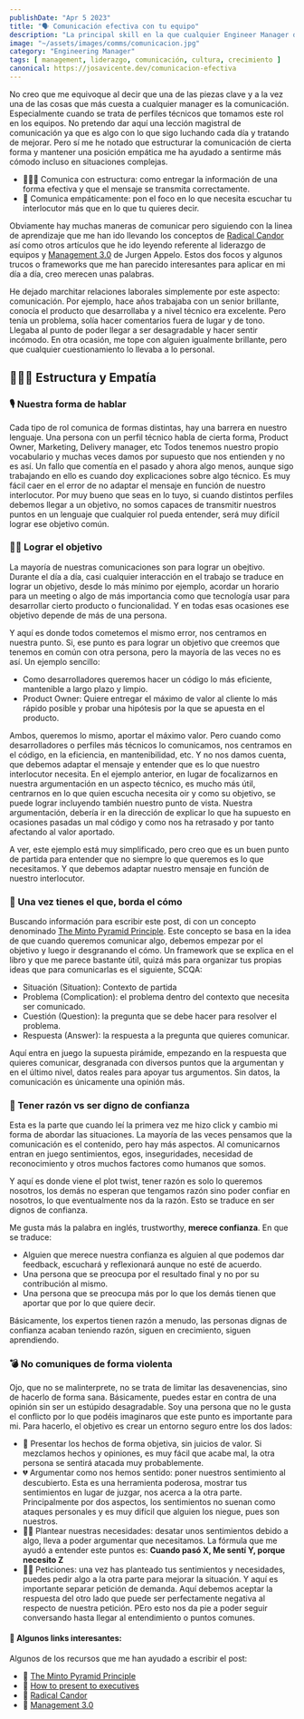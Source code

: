 ```yaml
---
publishDate: "Apr 5 2023"
title: "🗣️ Comunicación efectiva con tu equipo"
description: "La principal skill en la que cualquier Engineer Manager debería destacar es en la comunicación. Es un tema amplio, pero tus dos focos deberían ser: estructurada y empática."
image: "~/assets/images/comms/comunicacion.jpg"
category: "Engineering Manager"
tags: [ management, liderazgo, comunicación, cultura, crecimiento ]
canonical: https://josavicente.dev/comunicacion-efectiva
---
```


No creo que me equivoque al decir que una de las piezas clave y a la vez una de las cosas que más cuesta a cualquier manager es la comunicación. Especialmente
cuando se trata de perfiles técnicos que tomamos este rol en los equipos. No pretendo dar aquí una lección magistral de comunicación ya que es algo con lo que sigo
luchando cada día y tratando de mejorar. Pero sí me he notado que estructurar la comunicación de cierta forma y mantener una posición empática me ha ayudado a sentirme más
cómodo incluso en situaciones complejas.

- 👷🏻‍♂️ Comunica con estructura: como entregar la información de una forma efectiva y que el mensaje se transmita correctamente.
- 💜 Comunica empáticamente: pon el foco en lo que necesita escuchar tu interlocutor más que en lo que tu quieres decir.

Obviamente hay muchas maneras de comunicar pero siguiendo con la linea de aprendizaje que me han ido llevando los conceptos de [Radical Candor](https://www.radicalcandor.com/) así como otros artículos
que he ido leyendo referente al liderazgo de equipos y [Management 3.0](https://management30.com/) de Jurgen Appelo. Estos dos focos y algunos trucos o frameworks que me han parecido interesantes para aplicar
en mi día a día, creo merecen unas palabras.

He dejado marchitar relaciones laborales simplemente por este aspecto: comunicación. Por ejemplo, hace años trabajaba con un senior brillante, conocía el producto que desarrollaba y a nivel técnico era excelente. Pero tenía un problema,
solía hacer comentarios fuera de lugar y de tono. Llegaba al punto de poder llegar a ser desagradable y hacer sentir incómodo. En otra ocasión, me tope con alguien igualmente brillante, pero
que cualquier cuestionamiento lo llevaba a lo personal. 

## 🙅🏻‍♂️ Estructura y Empatía

### 🎙️ Nuestra forma de hablar

Cada tipo de rol comunica de formas distintas, hay una barrera en nuestro lenguaje. Una persona con un perfil técnico habla de cierta forma, Product Owner, Marketing, Delivery manager, etc
Todos tenemos nuestro propio vocabulario y muchas veces damos por supuesto que nos entienden y no es así. Un fallo que comentía en el pasado y ahora algo menos, aunque sigo 
trabajando en ello es cuando doy explicaciones sobre algo técnico. Es muy fácil caer en el error de no adaptar el mensaje en función de nuestro interlocutor. Por muy bueno que seas en lo tuyo, si cuando
distintos perfiles debemos llegar a un objetivo, no somos capaces de transmitir nuestros puntos en un lenguaje que cualquier rol pueda entender, será muy difícil lograr ese objetivo común.

### 🙌🏻 Lograr el objetivo

La mayoría de nuestras comunicaciones son para lograr un obejtivo. Durante el día a día, casi cualquier interacción en el trabajo se traduce en lograr un objetivo, desde lo más mínimo por ejemplo, 
acordar un horario para un meeting o algo de más importancia como que tecnología usar para desarrollar cierto producto o funcionalidad. Y en todas esas ocasiones ese objetivo depende de más de una persona.

Y aquí es donde todos cometemos el mismo error, nos centramos en nuestra punto. Si, ese punto es para lograr un objetivo que creemos que tenemos en común con otra persona, pero la mayoría de las veces no es así.
Un ejemplo sencillo:
- Como desarrolladores queremos hacer un código lo más eficiente, mantenible a largo plazo y limpio.
- Product Owner: Quiere entregar el máximo de valor al cliente lo más rápido posible y probar una hipótesis por la que se apuesta en el producto.

Ambos, queremos lo mismo, aportar el máximo valor. Pero cuando como desarrolladores o perfiles más técnicos lo comunicamos, nos centramos en el código, en la eficiencia, en mantenibilidad, etc. Y no nos damos cuenta,
que debemos adaptar el mensaje y entender que es lo que nuestro interlocutor necesita. En el ejemplo anterior, en lugar de focalizarnos en nuestra argumentación en un aspecto técnico, es mucho más útil,
centrarnos en lo que quien escucha necesita oir y como su objetivo, se puede lograr incluyendo también nuestro punto de vista. Nuestra argumentación, debería ir en la dirección de explicar lo que ha supuesto
en ocasiones pasadas un mal código y como nos ha retrasado y por tanto afectando al valor aportado.

A ver, este ejemplo está muy simplificado, pero creo que es un buen punto de partida para entender que no siempre lo que queremos es lo que necesitamos. Y que debemos adaptar nuestro mensaje en función de nuestro
interlocutor.

### 🎯 Una vez tienes el que, borda el cómo

Buscando información para escribir este post, di con un concepto denominado [The Minto Pyramid Principle](https://jeffkavanaugh.net/pyramid-principle-craft-coherent-explanations/). Este concepto se basa en la idea de que cuando queremos comunicar algo, debemos empezar por el objetivo
y luego ir desgranando el cómo. Un framework que se explica en el libro y que me parece bastante útil, quizá más para organizar tus propias ideas que para comunicarlas es el siguiente, SCQA:

- Situación (Situation): Contexto de partida
- Problema (Complication): el problema dentro del contexto que necesita ser comunicado.
- Cuestión (Question): la pregunta que se debe hacer para resolver el problema.
- Respuesta (Answer): la respuesta a la pregunta que quieres comunicar.

Aquí entra en juego la supuesta pirámide, empezando en la respuesta que quieres comunicar, desgranada con diversos puntos que la argumentan y en el último nivel, datos reales para apoyar tus argumentos. Sin datos, la comunicación
es únicamente una opinión más.

### 🤯 Tener razón vs ser digno de confianza

Esta es la parte que cuando leí la primera vez me hizo click y cambio mi forma de abordar las situaciones. La mayoría de las veces pensamos que la comunicación es el contenido, pero hay más aspectos. Al comunicarnos entran en juego sentimientos, 
egos, inseguridades, necesidad de reconocimiento y otros muchos factores como humanos que somos.

Y aquí es donde viene el plot twist, tener razón es solo lo queremos nosotros, los demás no esperan que tengamos razón sino poder confiar en nosotros, lo que eventualmente nos da la razón. 
Esto se traduce en ser dignos de confianza. 

Me gusta más la palabra en inglés, trustworthy, **merece confianza**. En que se traduce:
- Alguien que merece nuestra confianza es alguien al que podemos dar feedback, escuchará y reflexionará aunque no esté de acuerdo.
- Una persona que se preocupa por el resultado final y no por su contribución al mismo.
- Una persona que se preocupa más por lo que los demás tienen que aportar que por lo que quiere decir.

Básicamente, los expertos tienen razón a menudo, las personas dignas de confianza acaban teniendo razón, siguen en crecimiento, siguen aprendiendo.

### 💣 No comuniques de forma violenta

Ojo, que no se malinterprete, no se trata de limitar las desavenencias, sino de hacerlo de forma sana. Básicamente, puedes estar en contra de una opinión sin ser un estúpido desagradable. 
Soy una persona que no le gusta el conflicto por lo que podéis imaginaros que este punto es importante para mi. 
Para hacerlo, el objetivo es crear un entorno seguro entre los dos lados:

- 🔎 Presentar los hechos de forma objetiva, sin juicios de valor. Si mezclamos hechos y opiniones, es muy fácil que acabe mal, la otra persona se sentirá atacada muy probablemente.
- 💔 Argumentar como nos hemos sentido: poner nuestros sentimiento al descubierto. Esta es una herramienta poderosa, mostrar tus sentimientos en lugar de juzgar, nos acerca a la otra parte. 
Principalmente por dos aspectos, los sentimientos no suenan como ataques personales y es muy difícil que alguien los niegue, pues son nuestros.
- 🙌🏻 Plantear nuestras necesidades: desatar unos sentimientos debido a algo, lleva a poder argumentar que necesitamos. La fórmula que me ayudó a entender este puntos es: **Cuando pasó X, Me sentí Y, porque necesito Z**
- 🙏🏻 Peticiones: una vez has planteado tus sentimientos y necesidades, puedes pedir algo a la otra parte para mejorar la situación. Y aquí es importante separar petición de demanda. Aquí debemos aceptar la respuesta del otro lado
que puede ser perfectamente negativa al respecto de nuestra petición. PEro esto nos da pie a poder seguir conversando hasta llegar al entendimiento o puntos comunes.

#### 📖 Algunos links interesantes:

Algunos de los recursos que me han ayudado a escribir el post:

- 🚀 [The Minto Pyramid Principle](https://jeffkavanaugh.net/pyramid-principle-craft-coherent-explanations/)
- 🚀 [How to present to executives](https://lethain.com/present-to-executives/)
- 🚀 [Radical Candor](https://www.radicalcandor.com/)
- 🚀 [Management 3.0](https://management30.com/)